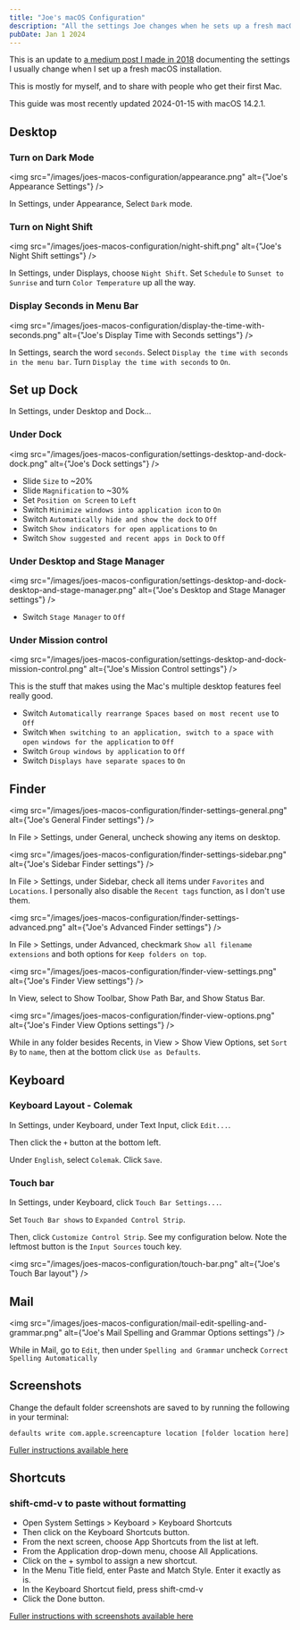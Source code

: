 ```yaml
---
title: "Joe's macOS Configuration"
description: "All the settings Joe changes when he sets up a fresh macOS installation."
pubDate: Jan 1 2024
---
```


This is an update to [a medium post I made in 2018](https://medium.com/@JoeDuncko/my-macos-set-up-8f2acbc2683f) documenting the settings I usually change when I set up a fresh macOS installation.

This is mostly for myself, and to share with people who get their first Mac.

This guide was most recently updated 2024-01-15 with macOS 14.2.1.

## Desktop

### Turn on Dark Mode

<img
    src="/images/joes-macos-configuration/appearance.png"
    alt={"Joe's Appearance Settings"}
/>

In Settings, under Appearance, Select `Dark` mode.

### Turn on Night Shift

<img
    src="/images/joes-macos-configuration/night-shift.png"
    alt={"Joe's Night Shift settings"}
/>

In Settings, under Displays, choose `Night Shift`. Set `Schedule` to `Sunset to Sunrise` and turn `Color Temperature` up all the way.

### Display Seconds in Menu Bar

<img
    src="/images/joes-macos-configuration/display-the-time-with-seconds.png"
    alt={"Joe's Display Time with Seconds settings"}
/>

In Settings, search the word `seconds`. Select `Display the time with seconds in the menu bar`. Turn `Display the time with seconds` to `On`.

## Set up Dock

In Settings, under Desktop and Dock...

### Under Dock

<img
    src="/images/joes-macos-configuration/settings-desktop-and-dock-dock.png"
    alt={"Joe's Dock settings"}
/>

-   Slide `Size` to ~20%
-   Slide `Magnification` to ~30%
-   Set `Position on Screen` to `Left`
-   Switch `Minimize windows into application icon` to `On`
-   Switch `Automatically hide and show the dock` to `Off`
-   Switch `Show indicators for open applications` to `On`
-   Switch `Show suggested and recent apps in Dock` to `Off`

### Under Desktop and Stage Manager

<img
    src="/images/joes-macos-configuration/settings-desktop-and-dock-desktop-and-stage-manager.png"
    alt={"Joe's Desktop and Stage Manager settings"}
/>

-   Switch `Stage Manager` to `Off`

### Under Mission control

<img
    src="/images/joes-macos-configuration/settings-desktop-and-dock-mission-control.png"
    alt={"Joe's Mission Control settings"}
/>

This is the stuff that makes using the Mac's multiple desktop features feel really good.

-   Switch `Automatically rearrange Spaces based on most recent use` to `Off`
-   Switch `When switching to an application, switch to a space with open windows for the application` to `Off`
-   Switch `Group windows by application` to `Off`
-   Switch `Displays have separate spaces` to `On`

## Finder

<img
    src="/images/joes-macos-configuration/finder-settings-general.png"
    alt={"Joe's General Finder settings"}
/>

In File > Settings, under General, uncheck showing any items on desktop.

<img
    src="/images/joes-macos-configuration/finder-settings-sidebar.png"
    alt={"Joe's Sidebar Finder settings"}
/>

In File > Settings, under Sidebar, check all items under `Favorites` and `Locations`. I personally also disable the `Recent tags` function, as I don't use them.

<img
    src="/images/joes-macos-configuration/finder-settings-advanced.png"
    alt={"Joe's Advanced Finder settings"}
/>

In File > Settings, under Advanced, checkmark `Show all filename extensions` and both options for `Keep folders on top`.

<img
    src="/images/joes-macos-configuration/finder-view-settings.png"
    alt={"Joe's Finder View settings"}
/>

In View, select to Show Toolbar, Show Path Bar, and Show Status Bar.

<img
    src="/images/joes-macos-configuration/finder-view-options.png"
    alt={"Joe's Finder View Options settings"}
/>

While in any folder besides Recents, in View > Show View Options, set `Sort By` to `name`, then at the bottom click `Use as Defaults`.

## Keyboard

### Keyboard Layout - Colemak

In Settings, under Keyboard, under Text Input, click `Edit...`.

Then click the `+` button at the bottom left.

Under `English`, select `Colemak`. Click `Save`.

### Touch bar

In Settings, under Keyboard, click `Touch Bar Settings...`.

Set `Touch Bar shows` to `Expanded Control Strip`.

Then, click `Customize Control Strip`. See my configuration below. Note the leftmost button is the `Input Sources` touch key.

<img
    src="/images/joes-macos-configuration/touch-bar.png"
    alt={"Joe's Touch Bar layout"}
/>

## Mail

<img
    src="/images/joes-macos-configuration/mail-edit-spelling-and-grammar.png"
    alt={"Joe's Mail Spelling and Grammar Options settings"}
/>

While in Mail, go to `Edit`, then under `Spelling and Grammar` uncheck `Correct Spelling Automatically`

## Screenshots

Change the default folder screenshots are saved to by running the following in your terminal:

```
defaults write com.apple.screencapture location [folder location here]
```

[Fuller instructions available here](https://www.macrumors.com/how-to/change-screenshots-folder/)

## Shortcuts

### shift-cmd-v to paste without formatting

-   Open System Settings > Keyboard > Keyboard Shortcuts
-   Then click on the Keyboard Shortcuts button.
-   From the next screen, choose App Shortcuts from the list at left.
-   From the Application drop-down menu, choose All Applications.
-   Click on the + symbol to assign a new shortcut.
-   In the Menu Title field, enter Paste and Match Style. Enter it exactly as is.
-   In the Keyboard Shortcut field, press shift-cmd-v
-   Click the Done button.

[Fuller instructions with screenshots available here](https://havecamerawilltravel.com/set-paste-match-style-default-mac-osx/)
